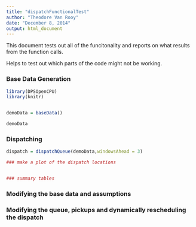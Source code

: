```yaml
---
title: "dispatchFunctionalTest"
author: "Theodore Van Rooy"
date: "December 8, 2014"
output: html_document
---
```


This document tests out all of the funcitonality and reports on what results from the function calls.  

Helps to test out which parts of the code might not be working.

### Base Data Generation

```r
library(DPSOpenCPU)
library(knitr)


demoData = baseData()

demoData

```

### Dispatching

```r

dispatch = dispatchQueue(demoData,windowsAhead = 3)

### make a plot of the dispatch locations


### summary tables


```


### Modifying the base data and assumptions


### Modifying the queue, pickups and dynamically rescheduling the dispatch

